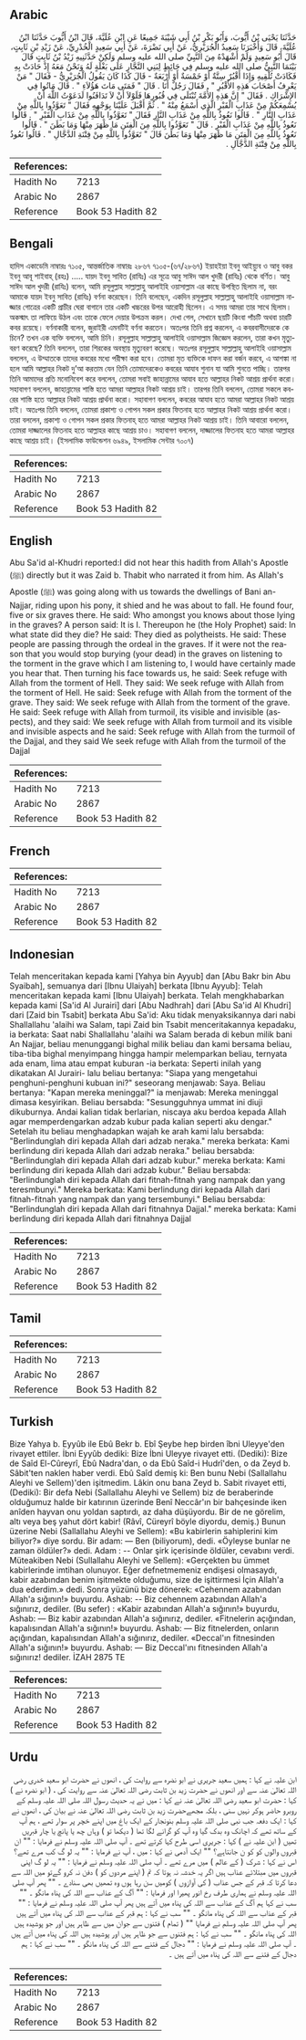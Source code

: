 ## Arabic


<div dir="rtl" lang="ar" style={{fontSize:'larger',backgroundColor:'#f8f9fa',padding:20}}>
حَدَّثَنَا يَحْيَى بْنُ أَيُّوبَ، وَأَبُو بَكْرِ بْنُ أَبِي شَيْبَةَ جَمِيعًا عَنِ ابْنِ عُلَيَّةَ، قَالَ ابْنُ أَيُّوبَ حَدَّثَنَا ابْنُ عُلَيَّةَ، قَالَ وَأَخْبَرَنَا سَعِيدٌ الْجُرَيْرِيُّ، عَنْ أَبِي نَضْرَةَ، عَنْ أَبِي سَعِيدٍ الْخُدْرِيِّ، عَنْ زَيْدِ بْنِ ثَابِتٍ، قَالَ أَبُو سَعِيدٍ وَلَمْ أَشْهَدْهُ مِنَ النَّبِيِّ صلى الله عليه وسلم وَلَكِنْ حَدَّثَنِيهِ زَيْدُ بْنُ ثَابِتٍ قَالَ بَيْنَمَا النَّبِيُّ صلى الله عليه وسلم فِي حَائِطٍ لِبَنِي النَّجَّارِ عَلَى بَغْلَةٍ لَهُ وَنَحْنُ مَعَهُ إِذْ حَادَتْ بِهِ فَكَادَتْ تُلْقِيهِ وَإِذَا أَقْبُرٌ سِتَّةٌ أَوْ خَمْسَةٌ أَوْ أَرْبَعَةٌ - قَالَ كَذَا كَانَ يَقُولُ الْجُرَيْرِيُّ - فَقَالَ ‏"‏ مَنْ يَعْرِفُ أَصْحَابَ هَذِهِ الأَقْبُرِ ‏"‏ ‏.‏ فَقَالَ رَجُلٌ أَنَا ‏.‏ قَالَ ‏"‏ فَمَتَى مَاتَ هَؤُلاَءِ ‏"‏ ‏.‏ قَالَ مَاتُوا فِي الإِشْرَاكِ ‏.‏ فَقَالَ ‏"‏ إِنَّ هَذِهِ الأُمَّةَ تُبْتَلَى فِي قُبُورِهَا فَلَوْلاَ أَنْ لاَ تَدَافَنُوا لَدَعَوْتُ اللَّهَ أَنْ يُسْمِعَكُمْ مِنْ عَذَابِ الْقَبْرِ الَّذِي أَسْمَعُ مِنْهُ ‏"‏ ‏.‏ ثُمَّ أَقْبَلَ عَلَيْنَا بِوَجْهِهِ فَقَالَ ‏"‏ تَعَوَّذُوا بِاللَّهِ مِنْ عَذَابِ النَّارِ ‏"‏ ‏.‏ قَالُوا نَعُوذُ بِاللَّهِ مِنْ عَذَابِ النَّارِ فَقَالَ ‏"‏ تَعَوَّذُوا بِاللَّهِ مِنْ عَذَابِ الْقَبْرِ ‏"‏ ‏.‏ قَالُوا نَعُوذُ بِاللَّهِ مِنْ عَذَابِ الْقَبْرِ ‏.‏ قَالَ ‏"‏ تَعَوَّذُوا بِاللَّهِ مِنَ الْفِتَنِ مَا ظَهَرَ مِنْهَا وَمَا بَطَنَ ‏"‏ ‏.‏ قَالُوا نَعُوذُ بِاللَّهِ مِنَ الْفِتَنِ مَا ظَهَرَ مِنْهَا وَمَا بَطَنَ قَالَ ‏"‏ تَعَوَّذُوا بِاللَّهِ مِنْ فِتْنَةِ الدَّجَّالِ ‏"‏ ‏.‏ قَالُوا نَعُوذُ بِاللَّهِ مِنْ فِتْنَةِ الدَّجَّالِ ‏.‏
</div>
<div style={{backgroundColor:'#f8f9fa',padding:20, marginBottom: 10}}><table> <thead> <tr> <th>References:</th> <th></th> </tr> </thead> <tbody><tr><td>Hadith No</td><td>7213</td></tr><tr><td>Arabic No</td><td>2867</td></tr><tr><td>Reference</td><td>Book 53 Hadith 82</td></tr></tbody></table></div>

## Bengali


<div dir="ltr" lang="bn" style={{fontSize:'larger',backgroundColor:'#f8f9fa',padding:20}}>
হাদিস একাডেমি নাম্বারঃ ৭১০৫, আন্তর্জাতিক নাম্বারঃ ২৮৬৭ ৭১০৫-(৬৭/২৮৬৭) ইয়াহইয়া ইবনু আইয়্যুব ও আবু বকর ইবনু আবূ শাইবাহ্ (রহঃ) ..... যায়দ ইবনু সাবিত (রাযিঃ) এর সূত্রে আবু সাঈদ আল খুদরী (রাযিঃ) থেকে বর্ণিত। আবু সাঈদ আল খুদরী (রাযিঃ) বলেন, আমি রসূলুল্লাহ সাল্লাল্লাহু আলাইহি ওয়াসাল্লাম এর কাছে উপস্থিত ছিলাম না, বরং আমাকে যায়দ ইবনু সাবিত (রাযিঃ) বর্ণনা করেছেন। তিনি বলেছেন, একদিন রসূলুল্লাহ সাল্লাল্লাহু আলাইহি ওয়াসাল্লাম নাজ্জার গোত্রের একটি প্রাচীর ঘেরা বাগানে তার একটি খচ্চরের উপর আরোহী ছিলেন। এ সময় আমরা তার সাথে ছিলাম। অকস্মাৎ তা লাফিয়ে উঠল এবং তাকে ফেলে দেয়ার উপক্রম করল। দেখা গেল, সেখানে ছয়টি কিংবা পাঁচটি অথবা চারটি কবর রয়েছে। বর্ণনাকারী বলেন, জুরাইরী এমনটিই বর্ণনা করতেন। অতঃপর তিনি প্রশ্ন করলেন, এ কবরবাসীদেরকে কে চিনে? তখন এক ব্যক্তি বললেন, আমি চিনি। রসূলুল্লাহ সাল্লাল্লাহু আলাইহি ওয়াসাল্লাম জিজ্ঞেস করলেন, তারা কখন মৃত্যুবরণ করেছে? তিনি বললেন, তারা শিরকের অবস্থায় মৃত্যুবরণ করেছে। অতঃপর রসূলুল্লাহ সাল্লাল্লাহু আলাইহি ওয়াসাল্লাম বললেন, এ উম্মাতকে তাদের কবরের মধ্যে পরীক্ষা করা হবে। তোমরা মৃত ব্যক্তিকে দাফন করা বর্জন করবে, এ আশঙ্কা না হলে আমি আল্লাহর নিকট দু’আ করতাম যেন তিনি তোমাদেরকেও কবরের আযাব শুনান যা আমি শুনতে পাচ্ছি। তারপর তিনি আমাদের প্রতি মনোনিবেশ করে বললেন, তোমরা সবাই জাহান্নামের আযাব হতে আল্লাহর নিকট আশ্রয় প্রার্থনা করো। সহাবাগণ বললেন, জাহান্নামের শাস্তি হতে আমরা আল্লাহর নিকট আশ্রয় চাই। তারপর তিনি বললেন, তোমরা সকলে কবরের শাস্তি হতে আল্লাহর নিকট আশ্রয় প্রার্থনা করো। সহাবাগণ বললেন, কবরের আযাব হতে আমরা আল্লাহর নিকট আশ্রয় চাই। অতঃপর তিনি বললেন, তোমরা প্রকাশ্য ও গোপন সকল প্রকার ফিতনাহ হতে আল্লাহর নিকট আশ্রয় প্রার্থনা করো। তারা বললেন, প্রকাশ্য ও গোপন সকল প্রকার ফিতনাহ্ হতে আমরা আল্লাহর নিকট আশ্রয় চাই। তিনি আবারো বললেন, তোমরা দাজ্জালের ফিতনাহ হতে আল্লাহর কাছে আশ্রয় চাও। সহাবাগণ বললেন, দাজ্জালের ফিতনাহ হতে আমরা আল্লাহর কাছে আশ্রয় চাই। (ইসলামিক ফাউন্ডেশন ৬৯৪৯, ইসলামিক সেন্টার ৭০০৭)
</div>
<div style={{backgroundColor:'#f8f9fa',padding:20, marginBottom: 10}}><table> <thead> <tr> <th>References:</th> <th></th> </tr> </thead> <tbody><tr><td>Hadith No</td><td>7213</td></tr><tr><td>Arabic No</td><td>2867</td></tr><tr><td>Reference</td><td>Book 53 Hadith 82</td></tr></tbody></table></div>

## English


<div dir="ltr" lang="en" style={{fontSize:'larger',backgroundColor:'#f8f9fa',padding:20}}>
Abu Sa'id al-Khudri reported:I did not hear this hadith from Allah's Apostle (ﷺ) directly but it was Zaid b. Thabit who narrated it from him. As Allah's Apostle (ﷺ) was going along with us towards the dwellings of Bani an-Najjar, riding upon his pony, it shied and he was about to fall. He found four, five or six graves there. He said: Who amongst you knows about those lying in the graves? A person said: It is I. Thereupon he (the Holy Prophet) said: In what state did they die? He said: They died as polytheists. He said: These people are passing through the ordeal in the graves. If it were not the reason that you would stop burying (your dead) in the graves on listening to the torment in the grave which I am listening to, I would have certainly made you hear that. Then turning his face towards us, he said: Seek refuge with Allah from the torment of Hell. They said: We seek refuge with Allah from the torment of Hell. He said: Seek refuge with Allah from the torment of the grave. They said: We seek refuge with Allah from the torment of the grave. He said: Seek refuge with Allah from turmoil, its visible and invisible (aspects), and they said: We seek refuge with Allah from turmoil and its visible and invisible aspects and he said: Seek refuge with Allah from the turmoil of the Dajjal, and they said We seek refuge with Allah from the turmoil of the Dajjal
</div>
<div style={{backgroundColor:'#f8f9fa',padding:20, marginBottom: 10}}><table> <thead> <tr> <th>References:</th> <th></th> </tr> </thead> <tbody><tr><td>Hadith No</td><td>7213</td></tr><tr><td>Arabic No</td><td>2867</td></tr><tr><td>Reference</td><td>Book 53 Hadith 82</td></tr></tbody></table></div>

## French


<div dir="ltr" lang="fr" style={{fontSize:'larger',backgroundColor:'#f8f9fa',padding:20}}>

</div>
<div style={{backgroundColor:'#f8f9fa',padding:20, marginBottom: 10}}><table> <thead> <tr> <th>References:</th> <th></th> </tr> </thead> <tbody><tr><td>Hadith No</td><td>7213</td></tr><tr><td>Arabic No</td><td>2867</td></tr><tr><td>Reference</td><td>Book 53 Hadith 82</td></tr></tbody></table></div>

## Indonesian


<div dir="ltr" lang="id" style={{fontSize:'larger',backgroundColor:'#f8f9fa',padding:20}}>
Telah menceritakan kepada kami [Yahya bin Ayyub] dan [Abu Bakr bin Abu Syaibah], semuanya dari [Ibnu Ulaiyah] berkata [Ibnu Ayyub]: Telah menceritakan kepada kami [Ibnu Ulaiyah] berkata. Telah mengkhabarkan kepada kami [Sa'id Al Jurairi] dari [Abu Nadhrah] dari [Abu Sa'id Al Khudri] dari [Zaid bin Tsabit] berkata Abu Sa'id: Aku tidak menyaksikannya dari nabi Shallallahu 'alaihi wa Salam, tapi Zaid bin Tsabit menceritakannya kepadaku, ia berkata: Saat nabi Shallallahu 'alaihi wa Salam berada di kebun milik bani An Najjar, beliau menunggangi bighal milik beliau dan kami bersama beliau, tiba-tiba bighal menyimpang hingga hampir melemparkan beliau, ternyata ada enam, lima atau empat kuburan -ia berkata: Seperti inilah yang dikatakan Al Jurairi- lalu beliau bertanya: "Siapa yang mengetahui penghuni-penghuni kubuan ini?" seseorang menjawab: Saya. Beliau bertanya: "Kapan mereka meninggal?" ia menjawab: Mereka meninggal dimasa kesyirikan. Beliau bersabda: "Sesungguhnya ummat ini diuji dikuburnya. Andai kalian tidak berlarian, niscaya aku berdoa kepada Allah agar memperdengarkan adzab kubur pada kalian seperti aku dengar." Setelah itu beliau menghadapkan wajah ke arah kami lalu bersabda: "Berlindunglah diri kepada Allah dari adzab neraka." mereka berkata: Kami berlindung diri kepada Allah dari adzab neraka." beliau bersabda: "Berlindunglah diri kepada Allah dari adzab kubur." mereka berkata: Kami berlindung diri kepada Allah dari adzab kubur." Beliau bersabda: "Berlindunglah diri kepada Allah dari fitnah-fitnah yang nampak dan yang teresmbunyi." Mereka berkata: Kami berlindung diri kepada Allah dari fitnah-fitnah yang nampak dan yang tersembunyi." Beliau bersabda: "Berlindunglah diri kepada Allah dari fitnahnya Dajjal." mereka berkata: Kami berlindung diri kepada Allah dari fitnahnya Dajjal
</div>
<div style={{backgroundColor:'#f8f9fa',padding:20, marginBottom: 10}}><table> <thead> <tr> <th>References:</th> <th></th> </tr> </thead> <tbody><tr><td>Hadith No</td><td>7213</td></tr><tr><td>Arabic No</td><td>2867</td></tr><tr><td>Reference</td><td>Book 53 Hadith 82</td></tr></tbody></table></div>

## Tamil


<div dir="ltr" lang="ta" style={{fontSize:'larger',backgroundColor:'#f8f9fa',padding:20}}>

</div>
<div style={{backgroundColor:'#f8f9fa',padding:20, marginBottom: 10}}><table> <thead> <tr> <th>References:</th> <th></th> </tr> </thead> <tbody><tr><td>Hadith No</td><td>7213</td></tr><tr><td>Arabic No</td><td>2867</td></tr><tr><td>Reference</td><td>Book 53 Hadith 82</td></tr></tbody></table></div>

## Turkish


<div dir="ltr" lang="tr" style={{fontSize:'larger',backgroundColor:'#f8f9fa',padding:20}}>
Bize Yahya b. Eyyûb ile Ebû Bekr b. Ebî Şeybe hep birden îbni Uleyye'den rivayet ettiler. İbni Eyyûb dediki: Bize İbni Uleyye rivayet etti. (Dediki): Bize de Saîd El-Cûreyrî, Ebû Nadra'dan, o da Ebû Saîd-i Hudrî'den, o da Zeyd b. Sâbit'ten naklen haber verdi. Ebû Saîd demiş ki: Ben bunu Nebi (Sallallahu Aleyhi ve Sellem)'den işitmedim. Lâkin onu bana Zeyd b. Sabit rivayet etti, (Dediki): Bir defa Nebi (Sallallahu Aleyhi ve Sellem) biz de beraberinde olduğumuz halde bir katırının üzerinde Benî Neccâr'ın bir bahçesinde iken anîden hayvan onu yoldan saptırdı, az daha düşüyordu. Bir de ne görelim, altı veya beş yahut dört kabir! (Râvî, Cüreyrî böyle diyordu, demiş.) Bunun üzerine Nebi (Sallallahu Aleyhi ve Sellem): «Bu kabirlerin sahiplerini kim biliyor?» diye sordu. Bir adam: — Ben (biliyorum), dedi. «Öyleyse bunlar ne zaman öldüler?» dedi. Adam : -- Onlar şirk içerisinde öldüler, cevabını verdi. Müteakiben Nebi (Sullallahu Aleyhi ve Sellem): «Gerçekten bu ümmet kabirlerinde imtihan olunuyor. Eğer defnetmemeniz endişesi olmasaydı, kabir azabından benim işitmekte olduğumu, size de işittirmesi İçin Allah'a dua ederdim.» dedi. Sonra yüzünü bize dönerek: «Cehennem azabından Allah'a sığının!» buyurdu. Ashab: -- Biz cehennem azabından Allah'a sığınırız, dediler. (Bu sefer) : «Kabir azabından Allah'a sığının!» buyurdu, Ashab: — Biz kabir azabından Allah'a sığınırız, dediler. «Fitnelerin açığından, kapalısından Allah'a sığının!» buyurdu. Ashab: — Biz fitnelerden, onların açığından, kapalısından Allah'a sığınırız, dediler. «Deccal'ın fitnesinden Allah'a sığının!» buyurdu. Ashab: — Biz Deccal'ını fitnesinden Allah'a sığınırız! dediler. İZAH 2875 TE
</div>
<div style={{backgroundColor:'#f8f9fa',padding:20, marginBottom: 10}}><table> <thead> <tr> <th>References:</th> <th></th> </tr> </thead> <tbody><tr><td>Hadith No</td><td>7213</td></tr><tr><td>Arabic No</td><td>2867</td></tr><tr><td>Reference</td><td>Book 53 Hadith 82</td></tr></tbody></table></div>

## Urdu


<div dir="rtl" lang="ur" style={{fontSize:'larger',backgroundColor:'#f8f9fa',padding:20}}>
ابن علیہ نے کہا : ہمیں سعید جریری نے ابو نضرہ سے روایت کی ، انھوں نے حضرت ابو سعید خدری رضی اللہ تعالیٰ عنہ سے اور انھوں نے حضرت زید بن ثابت رضی اللہ تعالیٰ عنہ سے روایت کی ، ( ابو نضرہ نے ) کہا : حضرت ابو سعید رضی اللہ تعالیٰ عنہ نے کہا : میں نے یہ حدیث رسول اللہ صلی اللہ علیہ وسلم کے روبرو حاضر ہوکر نہیں سنی ، بلکہ مجھےحضرت زید بن ثابت رضی اللہ تعالیٰ عنہ نے بیان کی ، انھوں نے کہا : ایک دفعہ جب نبی صلی اللہ علیہ وسلم بنونجار کے ایک باغ میں اپنے خچر پر سوار تھے ، ہم آپ کے ساتھ تھے کہ اچانک وہ بدک گیا وہ آپ کو گرانے لگا تھا ( دیکھا تو ) وہاں چھ یا پانچ یا چار قبریں تھیں ( ابن علیہ نے ) کہا : جریری اسی طرح کہا کرتے تھے ۔ آپ صلی اللہ علیہ وسلم نے فرمایا : "" ان قبروں والوں کو کو ن جانتاہے؟ "" ایک آدمی نے کہا : میں ، آپ نے فرمایا : "" یہ لو گ کب مرے تھے؟اس نے کہا : شرک ( کے عالم ) میں مرے تھے ۔ آپ صلی اللہ علیہ وسلم نے فرمایا : "" یہ لو گ اپنی قبروں میں مبتلائے عذاب ہیں اگر یہ خدشہ نہ ہوتا کہ تم ( اپنے مردوں کو ) دفن نہ کرو گےتو میں اللہ سے دعا کرتا کہ قبر کے جس عذاب ( کی آوازوں ) کومیں سن رہا ہوں وہ تمھیں بھی سنادے ۔ "" پھر آپ صلی اللہ علیہ وسلم نے ہماری طرف رخ انور پھیرا اور فرمایا : "" آگ کے عذاب سے اللہ کی پناہ مانگو ۔ "" سب نے کہا ہم آگ کے عذاب سے اللہ کی پناہ میں آتے ہیں پھر آپ صلی اللہ علیہ وسلم نے فرمایا : "" قبر کے عذاب سے اللہ کی پناہ مانگو ۔ "" سب نے کہا : ہم قبر کے عذاب سے اللہ کی پناہ میں آتے ہیں پھر آپ صلی اللہ علیہ وسلم نے فرمایا "" ( تمام ) فتنوں سے جوان میں سے ظاہر ہیں اور جو پوشیدہ ہیں اللہ کی پناہ مانگو ۔ "" سب نے کہا : ہم فتنوں سے جو ظاہر ہیں اور پوشیدہ ہیں اللہ کی پناہ میں آتے ہیں ۔ آپ صلی اللہ علیہ وسلم نے فرمایا : "" دجال کے فتنے سے اللہ کی پناہ مانگو ۔ "" سب نے کہا : ہم دجال کے فتنے سے اللہ کی پناہ میں آتے ہیں ۔
</div>
<div style={{backgroundColor:'#f8f9fa',padding:20, marginBottom: 10}}><table> <thead> <tr> <th>References:</th> <th></th> </tr> </thead> <tbody><tr><td>Hadith No</td><td>7213</td></tr><tr><td>Arabic No</td><td>2867</td></tr><tr><td>Reference</td><td>Book 53 Hadith 82</td></tr></tbody></table></div>
